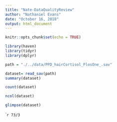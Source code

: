 ```yaml
---
title: "Nate-DataQualityReview"
author: "Nathaniel Evans"
date: "October 16, 2018"
output: html_document
---
```


```r
knitr::opts_chunk$set(echo = TRUE)

library(haven)
library(tidyr)
library(dplyr)
```


```r
path = "./../data/PPD_hairCortisol_PlosOne_.sav"

dataset= read_sav(path)
summary(dataset)

count(dataset)

ncol(dataset)

glimpse(dataset)
```

```r
73/3
``

